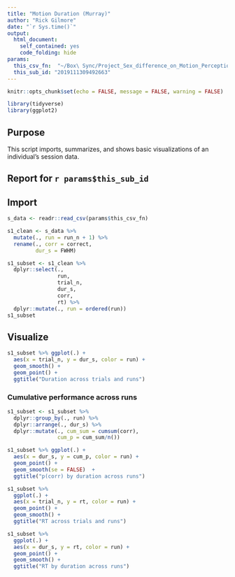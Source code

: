 ```yaml
---
title: "Motion Duration (Murray)"
author: "Rick Gilmore"
date: "`r Sys.time()`"
output: 
  html_document:
    self_contained: yes
    code_folding: hide
params:
  this_csv_fn:  "~/Box\ Sync/Project_Sex_difference_on_Motion_Perception/data/motion_temporal_threshold_data/2019111309492663_motion_temporal_threshold.csv"
  this_sub_id: "2019111309492663"
---
```


```r
knitr::opts_chunk$set(echo = FALSE, message = FALSE, warning = FALSE)

library(tidyverse)
library(ggplot2)
```

## Purpose

This script imports, summarizes, and shows basic visualizations of an individual's session data.

## Report for `r params$this_sub_id`

## Import

```r
s_data <- readr::read_csv(params$this_csv_fn)
```

```r
s1_clean <- s_data %>%
  mutate(., run = run_n + 1) %>%
  rename(., corr = correct,
         dur_s = FWHM)

s1_subset <- s1_clean %>%
  dplyr::select(.,
                run,
                trial_n,
                dur_s,
                corr,
                rt) %>%
  dplyr::mutate(., run = ordered(run))
s1_subset
```

## Visualize

```r
s1_subset %>% ggplot(.) +
  aes(x = trial_n, y = dur_s, color = run) +
  geom_smooth() +
  geom_point() +
  ggtitle("Duration across trials and runs")
```

### Cumulative performance across runs

```r
s1_subset <- s1_subset %>%
  dplyr::group_by(., run) %>%
  dplyr::arrange(., dur_s) %>%
  dplyr::mutate(., cum_sum = cumsum(corr),
                cum_p = cum_sum/n())

s1_subset %>% ggplot(.) +
  aes(x = dur_s, y = cum_p, color = run) +
  geom_point() +
  geom_smooth(se = FALSE)  +
  ggtitle("p(corr) by duration across runs")
```

```r
s1_subset %>%
  ggplot(.) +
  aes(x = trial_n, y = rt, color = run) +
  geom_point() +
  geom_smooth() +
  ggtitle("RT across trials and runs")
```

```r
s1_subset %>%
  ggplot(.) +
  aes(x = dur_s, y = rt, color = run) +
  geom_point() +
  geom_smooth() +
  ggtitle("RT by duration across runs")
```

